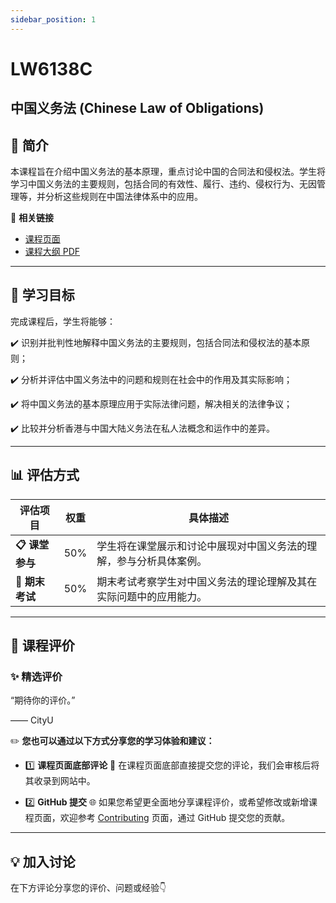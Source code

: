 ```yaml
---
sidebar_position: 1
---
```


# LW6138C
## 中国义务法 (Chinese Law of Obligations)

## **📘 简介**
本课程旨在介绍中国义务法的基本原理，重点讨论中国的合同法和侵权法。学生将学习中国义务法的主要规则，包括合同的有效性、履行、违约、侵权行为、无因管理等，并分析这些规则在中国法律体系中的应用。

🔗 **相关链接**
- [课程页面](https://www.cityu.edu.hk/catalogue/pg/202425/course/LW6138C.htm)
- [课程大纲 PDF](https://www.cityu.edu.hk/catalogue/pg/202425/course/LW6138C.pdf)

---

## **🎯 学习目标**

完成课程后，学生将能够：

✔️ 识别并批判性地解释中国义务法的主要规则，包括合同法和侵权法的基本原则；

✔️ 分析并评估中国义务法中的问题和规则在社会中的作用及其实际影响；

✔️ 将中国义务法的基本原理应用于实际法律问题，解决相关的法律争议；

✔️ 比较并分析香港与中国大陆义务法在私人法概念和运作中的差异。

---

## **📊 评估方式**

| **评估项目**          | **权重** | **具体描述**                                                                                       |
|----------------------|---------|---------------------------------------------------------------------------------------------------|
| **📋 课堂参与**       | 50%     | 学生将在课堂展示和讨论中展现对中国义务法的理解，参与分析具体案例。                              |
| **📂 期末考试**       | 50%     | 期末考试考察学生对中国义务法的理论理解及其在实际问题中的应用能力。                                |

---

## **💬 课程评价**

### ✨ **精选评价**
<div className={commentStyles.commentBox}>
    <p className={commentStyles.commentText}>
        “期待你的评价。”
    </p>
    <p className={commentStyles.commentAuthor}>—— CityU</p>
</div>

✏️ **您也可以通过以下方式分享您的学习体验和建议：**

- 1️⃣ **课程页面底部评论**
💬 在课程页面底部直接提交您的评论，我们会审核后将其收录到网站中。

- 2️⃣ **GitHub 提交**
🌐 如果您希望更全面地分享课程评价，或希望修改或新增课程页面，欢迎参考 [Contributing](https://penjc.github.io/CityU/contributing) 页面，通过 GitHub 提交您的贡献。

---

## **💡 加入讨论**

在下方评论分享您的评价、问题或经验👇
<Utterances />
